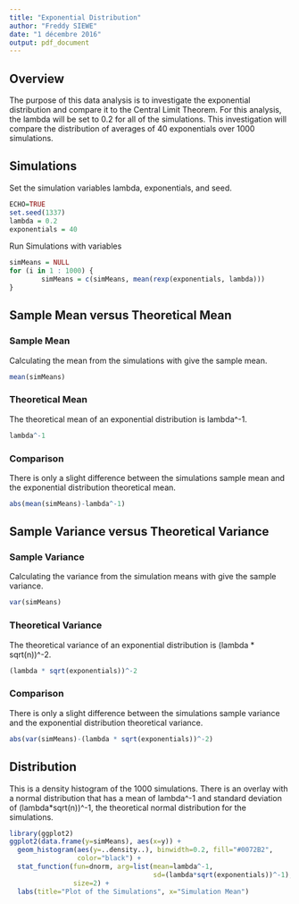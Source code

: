 ```yaml
---
title: "Exponential Distribution"
author: "Freddy SIEWE"
date: "1 décembre 2016"
output: pdf_document
---
```


## Overview

The purpose of this data analysis is to investigate the exponential distribution and compare it to the Central Limit Theorem. For this analysis, the lambda will be set to 0.2 for all of the simulations. This investigation will compare the distribution of averages of 40 exponentials over 1000 simulations.

## Simulations

Set the simulation variables lambda, exponentials, and seed.

```r
ECHO=TRUE
set.seed(1337)
lambda = 0.2
exponentials = 40
```

Run Simulations with variables

```r
simMeans = NULL
for (i in 1 : 1000) {
        simMeans = c(simMeans, mean(rexp(exponentials, lambda)))
}
```

## Sample Mean versus Theoretical Mean

### Sample Mean

Calculating the mean from the simulations with give the sample mean.

```r
mean(simMeans)
```

### Theoretical Mean

The theoretical mean of an exponential distribution is lambda^-1.

```r
lambda^-1
```

### Comparison

There is only a slight difference between the simulations sample mean and the exponential distribution theoretical mean.

```r
abs(mean(simMeans)-lambda^-1)
```

## Sample Variance versus Theoretical Variance

### Sample Variance

Calculating the variance from the simulation means with give the sample variance.

```r
var(simMeans)
```

### Theoretical Variance

The theoretical variance of an exponential distribution is (lambda * sqrt(n))^-2.

```r
(lambda * sqrt(exponentials))^-2
```

### Comparison

There is only a slight difference between the simulations sample variance and the exponential distribution theoretical variance.

```r
abs(var(simMeans)-(lambda * sqrt(exponentials))^-2)
```

## Distribution

This is a density histogram of the 1000 simulations. There is an overlay with a normal distribution that has a mean of lambda^-1 and standard deviation of (lambda*sqrt(n))^-1, the theoretical normal distribution for the simulations.

```r
library(ggplot2)
ggplot2(data.frame(y=simMeans), aes(x=y)) + 
  geom_histogram(aes(y=..density..), binwidth=0.2, fill="#0072B2", 
                 color="black") +
  stat_function(fun=dnorm, arg=list(mean=lambda^-1, 
                                    sd=(lambda*sqrt(exponentials))^-1), 
                size=2) +
  labs(title="Plot of the Simulations", x="Simulation Mean")
```

